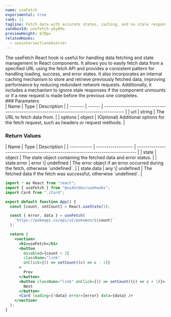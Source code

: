 ```yaml
---
name: useFetch
experimental: true
rank: 11
tagline: Fetch data with accurate states, caching, and no stale responses using useFetch.
sandboxId: usefetch-yky89o
previewHeight: 670px
relatedHooks:
  - useintersectionobserver
---
```



<HookDescription name={frontmatter.name}>
  The useFetch React hook is useful for handling data fetching and state
  management in React components. It allows you to easily fetch data from a
  specified URL using the fetch API and provides a consistent pattern for
  handling loading, success, and error states. It also incorporates an internal
  caching mechanism to store and retrieve previously fetched data, improving
  performance by reducing redundant network requests. Additionally, it includes
  a mechanism to ignore stale responses if the component unmounts or if a new
  request is made before the previous one completes.
</HookDescription>

<div class="reference">
  ### Parameters

  <div class="table-container">
  | Name    | Type   | Description                                                                              |
  | ------- | ------ | ---------------------------------------------------------------------------------------- |
  | url     | string | The URL to fetch data from.                                                              |
  | options | object | (Optional) Additional options for the fetch request, such as headers or request methods. |
  </div>

  ### Return Values

  <div class="table-container">
  | Name        | Type               | Description                                                                    |
  | ----------- | ------------------ | ------------------------------------------------------------------------------ |
  | state       | object             | The state object containing the fetched data and error status.                 |
  | state.error | error \| undefined | The error object if an error occurred during the fetch, otherwise `undefined`. |
  | state.data  | any \| undefined   | The fetched data if the fetch was successful, otherwise `undefined`.           |
  </div>
</div>

<CodePreview
  sandboxId={frontmatter.sandboxId}
  previewHeight={frontmatter.previewHeight}
/>

<StaticCodeContainer>

```jsx
import * as React from "react";
import { useFetch } from "@uidotdev/usehooks";
import Card from "./Card";

export default function App() {
  const [count, setCount] = React.useState(1);

  const { error, data } = useFetch(
    `https://pokeapi.co/api/v2/pokemon/${count}`
  );

  return (
    <section>
      <h1>useFetch</h1>
      <button
        disabled={count < 2}
        className="link"
        onClick={() => setCount((c) => c - 1)}
      >
        Prev
      </button>
      <button className="link" onClick={() => setCount((c) => c + 1)}>
        Next
      </button>
      <Card loading={!data} error={error} data={data} />
    </section>
  );
}
```

</StaticCodeContainer>
